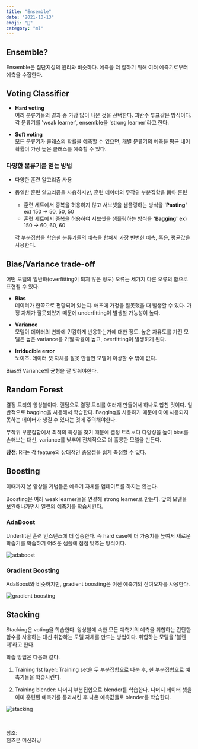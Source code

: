 ```yaml
---
title: "Ensemble"
date: "2021-10-13"
emoji: "👥"
category: "ml"
---
```

## Ensemble?
Ensemble은 집단지성의 원리와 비슷하다. 예측을 더 잘하기 위해 여러 예측기로부터 에측을 수집한다.

## Voting Classifier
- **Hard voting**  
    여러 분류기들의 결과 중 가장 많이 나온 것을 선택한다. 과반수 투표같은 방식이다.
    각 분류기를 'weak learner', ensemble을 'strong learner'라고 한다.

- **Soft voting**  
    모든 분류기가 클래스의 확률을 예측할 수 있으면, 개별 분류기의 예측을 평균 내어 확률이 가장 높은 클래스를 예측할 수 있다.

### 다양한 분류기를 얻는 방법
- 다양한 훈련 알고리즘 사용

- 동일한 훈련 알고리즘을 사용하지만, 훈련 데이터의 무작위 부분집합을 뽑아 훈련
    - 훈련 세트에서 중복을 허용하지 않고 서브셋을 샘플링하는 방식을 **'Pasting'** ex) 150 -> 50, 50, 50
    - 훈련 세트에서 중복을 허용하여 서브셋을 샘플링하는 방식을 **'Bagging'** ex) 150 -> 60, 60, 60

    각 부분집합을 학습한 분류기들의 예측을 합쳐서 가장 빈번한 예측, 혹은, 평균값을 사용한다.

## Bias/Variance trade-off
어떤 모델의 일반화(overfitting이 되지 않은 정도) 오류는 세가지 다른 오류의 합으로 표현될 수 있다.
- **Bias**  
    데이터가 한쪽으로 편향되어 있는지. 애초에 가정을 잘못했을 때 발생할 수 있다.
    가정 자체가 잘못되었기 때문에 underfitting이 발생할 가능성이 높다.

- **Variance**  
    모델이 데이터의 변화에 민감하게 반응하는가에 대한 정도. 높은 자유도를 가진 모델은 높은 variance를 가질 확률이 높고, overfitting이 발생하게 된다.

- **Irriducible error**  
    노이즈. 데이터 셋 자체를 잘못 만들면 모델이 이상할 수 밖에 없다.

Bias와 Variance의 균형을 잘 맞춰야한다.

## Random Forest
결정 트리의 앙상블이다. 랜덤으로 결정 트리를 여러개 만들어서 하나로 합친 것이다. 일반적으로 bagging을 사용해서 학습한다.
Bagging을 사용하기 때문에 아예 사용되지 못하는 데이터가 생길 수 있다는 것에 주의해야한다.

무작위 부분집합에서 최적의 특성을 찾기 때문에 결정 트리보다 다양성을 높여 bias를 손해보는 대신, variance를 낮추어 전체적으로 더 훌륭한 모델을 만든다.

**장점**: RF는 각 feature의 상대적인 중요성을 쉽게 측정할 수 있다.

## Boosting
이때까지 본 앙상블 기법들은 예측기 자체를 업데이트를 하지는 않는다.

Boosting은 여러 weak learner들을 연결해 strong learner로 만든다. 앞의 모델을 보완해나가면서 일련의 예측기를 학습시킨다.

### AdaBoost
Underfit된 훈련 인스턴스에 더 집중한다. 즉 hard case에 더 가중치를 높여서 새로운 학습기를 학습하기 어려운 샘플에 점점 맞추는 방식이다.

![adaboost](https://imghub.insilicogen.com/media/photos/boost.png)

### Gradient Boosting
AdaBoost와 비슷하지만, gradient boosting은 이전 예측기의 잔여오차를 사용한다.

![gradient boosting](https://datascientistforai.github.io/DataScienceStudy/TimeSeriesData/Image/Boosting_GBM.png)

## Stacking
Stacking은 voting을 학습한다. 앙상블에 속한 모든 예측기의 예측을 취합하는 간단한 함수를 사용하는 대신 취합하는 모델 자체를 만드는 방법이다. 취합하는 모델을 '블렌더'라고 한다.

학습 방법은 다음과 같다.

1. Training 1st layer: Training set을 두 부분집합으로 나눈 후, 한 부분집합으로 예측기들을 학습시킨다.

2. Training blender: 나머지 부분집합으로 blender를 학습한다. 나머지 데이터 셋을 이미 훈련된 예측기를 통과시킨 후 나온 예측값들로 blender를 학습한다.

![stacking](https://miro.medium.com/max/1838/1*C970iYXd80daTiOeCpGPEA.png)

<br/>

참조:  
핸즈온 머신러닝  
